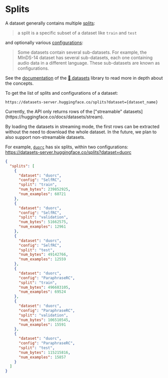 # Splits

A dataset generally contains multiple [splits](https://huggingface.co/docs/datasets/load_hub#splits):

> a split is a specific subset of a dataset like `train` and `test`

and optionally various [configurations](https://huggingface.co/docs/datasets/load_hub#configurations):

> Some datasets contain several sub-datasets. For example, the MInDS-14 dataset has several sub-datasets, each one containing audio data in a different language. These sub-datasets are known as configurations.

See the [documentation](https://huggingface.co/docs/datasets) of the [🤗 datasets](https://github.com/huggingface/datasets) library to read more in depth about the concepts.

To get the list of splits and configurations of a dataset:

  ```
  https://datasets-server.huggingface.co/splits?dataset={dataset_name}
  ```

<Tip warning={true}>
  Currently, the API only returns rows of the ["streamable" datasets](https://huggingface.co/docs/datasets/stream).

  By loading the datasets in streaming mode, the first rows can be extracted without the need to download the whole dataset. In the future, we plan to also support non-streamable datasets.
</Tip>


For example, [`duorc`](https://huggingface.co/datasets/duorc) has six splits, within two configurations: https://datasets-server.huggingface.co/splits?dataset=duorc

```json
{
  "splits": [
    {
      "dataset": "duorc",
      "config": "SelfRC",
      "split": "train",
      "num_bytes": 239852925,
      "num_examples": 60721
    },
    {
      "dataset": "duorc",
      "config": "SelfRC",
      "split": "validation",
      "num_bytes": 51662575,
      "num_examples": 12961
    },
    {
      "dataset": "duorc",
      "config": "SelfRC",
      "split": "test",
      "num_bytes": 49142766,
      "num_examples": 12559
    },
    {
      "dataset": "duorc",
      "config": "ParaphraseRC",
      "split": "train",
      "num_bytes": 496683105,
      "num_examples": 69524
    },
    {
      "dataset": "duorc",
      "config": "ParaphraseRC",
      "split": "validation",
      "num_bytes": 106510545,
      "num_examples": 15591
    },
    {
      "dataset": "duorc",
      "config": "ParaphraseRC",
      "split": "test",
      "num_bytes": 115215816,
      "num_examples": 15857
    }
  ]
}
```
